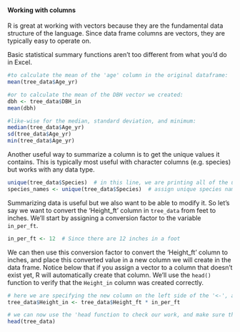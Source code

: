 #### Working with columns

R is great at working with vectors because they are the fundamental data structure of the language. Since data frame columns are vectors, they are typically easy to operate on.

Basic statistical summary functions aren't too different from what you'd do in Excel.

```r
#to calculate the mean of the 'age' column in the original dataframe:
mean(tree_data$Age_yr)

#or to calculate the mean of the DBH vector we created:
dbh <- tree_data$DBH_in
mean(dbh)

#like-wise for the median, standard deviation, and minimum:
median(tree_data$Age_yr)
sd(tree_data$Age_yr)
min(tree_data$Age_yr)
```

Another useful way to summarize a column is to get the unique values it contains. This is typically most useful with character columns (e.g. species) but works with any data type.

```r
unique(tree_data$Species)  # in this line, we are printing all of the unique species names in the dataset (in this case 2).
species_names <- unique(tree_data$Species)  # assign unique species names to a variable
```

Summarizing data is useful but we also want to be able to modify it.
So let's say we want to convert the 'Height_ft' column in `tree_data` from feet to inches. We'll start by assigning a conversion factor to the variable `in_per_ft`.

```r
in_per_ft <- 12  # Since there are 12 inches in a foot
```

We can then use this conversion factor to convert the 'Height_ft' column to inches, and place this converted value in a new column we will create in the data frame. Notice below that if you assign a vector to a column that doesn't exist yet, R will automatically create that column. We'll use the `head()` function to verify that the `Height_in` column was created correctly.

```r
# here we are specifying the new column on the left side of the '<-', and telling R what we want put into it on the right side of the '<-'.
tree_data$Height_in <- tree_data$Height_ft * in_per_ft

# we can now use the 'head function to check our work, and make sure the proper conversion was carried out:
head(tree_data)
```